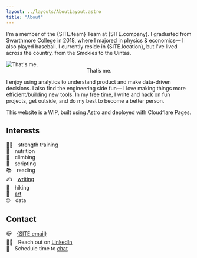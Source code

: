 ```yaml
---
layout: ../layouts/AboutLayout.astro
title: "About"
---
```



I'm a member of the {SITE.team} Team at {SITE.company}. I graduated from Swarthmore College in 2018, where I majored in physics & economics— I also played baseball. I currently reside in {SITE.location}, but I've lived across the country, from the Smokies to the Uintas.

<div>
  <img src="/assets/golden_wall.png" class="mx-auto sm:w-1/2" alt="That's me.">
    <figcaption>
      <center>That’s me.</center>
    </figcaption>
  </img>
</div>

I enjoy using analytics to understand product and make data-driven decisions. I also find the engineering side fun— I love making things more efficient/building new tools. In my free time, I write and hack on fun projects, get outside, and do my best to become a better person.

This website is a WIP, built using Astro and deployed with Cloudflare Pages.

## Interests

🏋️‍♀️&emsp;strength training \
🥙&emsp;nutrition \
🧗&emsp;climbing \
👾&emsp;scripting \
📚&emsp;reading \
✍️&emsp;[writing](/writing) \
🥾&emsp;hiking \
🌸&emsp;[art](/art) \
🤓&emsp;data

## Contact

📪&emsp;[{SITE.email}](mailto:{SITE.email})\
👨‍💼&emsp;Reach out on [LinkedIn]({SOCIALS.linkedIn})\
📆&emsp;Schedule time to [chat]({SOCIALS.calendly})
